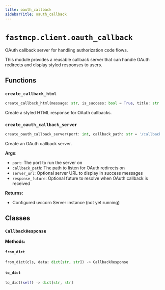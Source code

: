 ```yaml
---
title: oauth_callback
sidebarTitle: oauth_callback
---
```


# `fastmcp.client.oauth_callback`



OAuth callback server for handling authorization code flows.

This module provides a reusable callback server that can handle OAuth redirects
and display styled responses to users.


## Functions

### `create_callback_html` <sup><a href="https://github.com/mengzhisuoliu/fastmcp/blob/main/src/fastmcp/client/oauth_callback.py#L25" target="_blank"><Icon icon="github" style="width: 14px; height: 14px;" /></a></sup>

```python
create_callback_html(message: str, is_success: bool = True, title: str = 'FastMCP OAuth', server_url: str | None = None) -> str
```


Create a styled HTML response for OAuth callbacks.


### `create_oauth_callback_server` <sup><a href="https://github.com/mengzhisuoliu/fastmcp/blob/main/src/fastmcp/client/oauth_callback.py#L197" target="_blank"><Icon icon="github" style="width: 14px; height: 14px;" /></a></sup>

```python
create_oauth_callback_server(port: int, callback_path: str = '/callback', server_url: str | None = None, response_future: asyncio.Future | None = None) -> Server
```


Create an OAuth callback server.

**Args:**
- `port`: The port to run the server on
- `callback_path`: The path to listen for OAuth redirects on
- `server_url`: Optional server URL to display in success messages
- `response_future`: Optional future to resolve when OAuth callback is received

**Returns:**
- Configured uvicorn Server instance (not yet running)


## Classes

### `CallbackResponse` <sup><a href="https://github.com/mengzhisuoliu/fastmcp/blob/main/src/fastmcp/client/oauth_callback.py#L183" target="_blank"><Icon icon="github" style="width: 14px; height: 14px;" /></a></sup>

**Methods:**

#### `from_dict` <sup><a href="https://github.com/mengzhisuoliu/fastmcp/blob/main/src/fastmcp/client/oauth_callback.py#L190" target="_blank"><Icon icon="github" style="width: 14px; height: 14px;" /></a></sup>

```python
from_dict(cls, data: dict[str, str]) -> CallbackResponse
```

#### `to_dict` <sup><a href="https://github.com/mengzhisuoliu/fastmcp/blob/main/src/fastmcp/client/oauth_callback.py#L193" target="_blank"><Icon icon="github" style="width: 14px; height: 14px;" /></a></sup>

```python
to_dict(self) -> dict[str, str]
```
